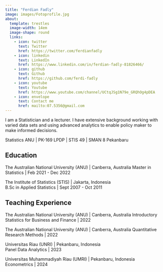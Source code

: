 ---
title: "Ferdian Fadly"
image: images/Fotoprofile.jpg
about:
  template: trestles
  image-width: 14em
  image-shape: round
  links:
    - icon: twitter
      text: Twitter
      href: https://twitter.com/ferdianfadly
    - icon: linkedin
      text: LinkedIn
      href: https://www.linkedin.com/in/ferdian-fadly-81826466/
    - icon: github
      text: Github
      href: https://github.com/ferdi-fadly
    - icon: youtube
      text: Youtube
      href: https://www.youtube.com/channel/UCtqJSg1N79e_GRQhOg4pDEA
    - icon: envelope
      text: Contact me
      href: mailto:07.5356@gmail.com
---

I am a Statistician and a lecturer. I have extensive background working with varied data sets and using advanced analytics to enable policy maker to make informed decisions.

Statistics ANU | PK-169 LPDP | STIS 49 | SMAN 8 Pekanbaru

## Education

The Australian National University (ANU) | Canberra, Australia
Master in Statistics | Feb 2021 - Dec 2022

The Institute of Statistics (STIS) | Jakarta, Indonesia </br>
B.Sc in Applied Statistics | Sept 2007 - Oct 2011

## Teaching Experience

The Australian National University (ANU) | Canberra, Australia
Introductory Statistics for Business and Finance | 2022

The Australian National University (ANU) | Canberra, Australia
Quantitative Research Methods | 2022

Universitas Riau (UNRI) | Pekanbaru, Indonesia </br>
Panel Data Analytics | 2023

Universitas Muhammadiyah Riau (UMRI) | Pekanbaru, Indonesia </br>
Econometrics | 2024
